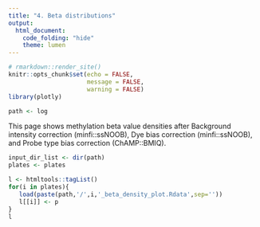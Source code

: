 ```yaml
---
title: "4. Beta distributions"
output:
  html_document:
    code_folding: "hide"
    theme: lumen
---
```


```r
# rmarkdown::render_site()
knitr::opts_chunk$set(echo = FALSE,
                      message = FALSE,
                      warning = FALSE)
library(plotly)

path <- log
```


This page shows methylation beta value densities after Background intensity correction (minfi::ssNOOB), Dye bias correction (minfi::ssNOOB), and Probe type bias correction (ChAMP::BMIQ).

```r
input_dir_list <- dir(path)
plates <- plates

l <- htmltools::tagList()
for(i in plates){
   load(paste(path,'/',i,'_beta_density_plot.Rdata',sep=''))
   l[[i]] <- p
}
l

```

